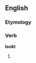 ==English==

===Etymology===
{{suffix|look|t}}

===Verb===
'''lookt'''

# {{archaic}} {{past of|look}}